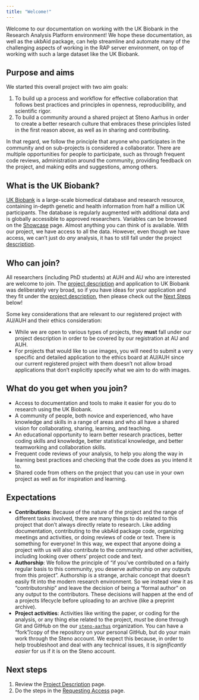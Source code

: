 ```yaml
---
title: "Welcome!"
---
```


Welcome to our documentation on working with the UK Biobank in the
Research Analysis Platform environment! We hope these documentation, as
well as the ukbAid package, can help streamline and automate many of the
challenging aspects of working in the RAP server environment, on top of
working with such a large dataset like the UK Biobank.

## Purpose and aims

We started this overall project with two aim goals:

1.  To build up a process and workflow for effective collaboration that
    follows best practices and principles in openness, reproducibility,
    and scientific rigor.
2.  To build a community around a shared project at Steno Aarhus in
    order to create a better research culture that embraces these
    principles listed in the first reason above, as well as in sharing
    and contributing.

In that regard, we follow the principle that anyone who participates in
the community and on sub-projects is considered a collaborator. There
are multiple opportunities for people to participate, such as through
frequent code reviews, administration around the community, providing
feedback on the project, and making edits and suggestions, among others.

## What is the UK Biobank?

[UK Biobank](https://www.ukbiobank.ac.uk/) is a large-scale biomedical
database and research resource, containing in-depth genetic and health
information from half a million UK participants. The database is
regularly augmented with additional data and is globally accessible to
approved researchers. Variables can be browsed on the
[Showcase](https://biobank.ndph.ox.ac.uk/showcase/browse.cgi?id=0&cd=browse)
page. Almost anything you can think of is available. With our project,
we have access to all the data. However, even though we have access, we
can't just do *any* analysis, it has to still fall under the project
[description](project-description.qmd).

## Who can join?

All researchers (including PhD students) at AUH and AU who are
interested are welcome to join. The [project
description](project-description.qmd) and application to UK Biobank was
deliberately very broad, so if you have ideas for your application and
they fit under the [project description](project-description.qmd), then
please check out the [Next Steps](#next-steps) below!

::: callout-important
Some key considerations that are relevant to our registered project with
AU/AUH and their ethics consideration:

-   While we are open to various types of projects, they **must** fall
    under our project description in order to be covered by our
    registration at AU and AUH.
-   For projects that would like to use images, you will need to submit
    a very specific and detailed application to the ethics board at
    AU/AUH since our current registered project with them doesn't not
    allow broad applications that don't explicitly specify what we aim
    to do with images.
:::

## What do you get when you join?

-   Access to documentation and tools to make it easier for you do to
    research using the UK Biobank.
-   A community of people, both novice and experienced, who have
    knowledge and skills in a range of areas and who all have a shared
    vision for collaborating, sharing, learning, and teaching.
-   An educational opportunity to learn better research practices,
    better coding skills and knowledge, better statistical knowledge,
    and better teamworking and collaboration skills.
-   Frequent code reviews of your analysis, to help you along the way in
    learning best practices and checking that the code does as you
    intend it to.
-   Shared code from others on the project that you can use in your own
    project as well as for inspiration and learning.

## Expectations

-   **Contributions**: Because of the nature of the project and the
    range of different tasks involved, there are many things to do
    related to this project that don't always directly relate to
    research. Like adding documentation, contributing to the ukbAid
    package code, organizing meetings and activities, or doing reviews
    of code or text. There is something for everyone! In this way, we
    expect that anyone doing a project with us will also contribute to
    the community and other activities, including looking over others'
    project code and text.
-   **Authorship**: We follow the principle of "if you've contributed on
    a fairly regular basis to this community, you deserve authorship on
    any outputs from this project". Authorship is a strange, archaic
    concept that doesn't easily fit into the modern research
    environment. So we instead view it as "contributorship" and leave
    the decision of being a "formal author" on any output to the
    contributors. These decisions will happen at the end of a projects
    lifecycle before uploading to an archive (like a preprint archive).
-   **Project activities**: Activities like writing the paper, or coding
    for the analysis, or any thing else related to the project, *must*
    be done through Git and GitHub on the our
    [`steno-aarhus`](https://github.com/steno-aarhus) organization. You
    can have a "fork"/copy of the repository on your personal GitHub,
    but do your main work through the Steno account. We expect this
    because, in order to help troubleshoot and deal with any technical
    issues, it is *significantly easier* for us if it is on the Steno
    account.

## Next steps {#next-steps}

1.  Review the [Project Description](project-description.qmd) page.
2.  Do the steps in the [Requesting Access](request-access.qmd) page.
